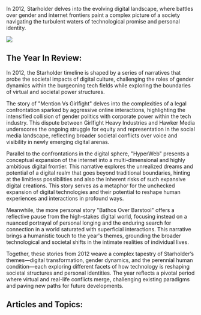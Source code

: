 In 2012, Starholder delves into the evolving digital landscape, where battles over gender and internet frontiers paint a complex picture of a society navigating the turbulent waters of technological promise and personal identity.

![](2012_hyperweb.png)

## The Year In Review:

In 2012, the Starholder timeline is shaped by a series of narratives that probe the societal impacts of digital culture, challenging the roles of gender dynamics within the burgeoning tech fields while exploring the boundaries of virtual and societal power structures.

The story of "Mention Vs Girlfight" delves into the complexities of a legal confrontation sparked by aggressive online interactions, highlighting the intensified collision of gender politics with corporate power within the tech industry. This dispute between Girlfight Heavy Industries and Hawker Media underscores the ongoing struggle for equity and representation in the social media landscape, reflecting broader societal conflicts over voice and visibility in newly emerging digital arenas.

Parallel to the confrontations in the digital sphere, "HyperWeb" presents a conceptual expansion of the internet into a multi-dimensional and highly ambitious digital frontier. This narrative explores the unrealized dreams and potential of a digital realm that goes beyond traditional boundaries, hinting at the limitless possibilities and also the inherent risks of such expansive digital creations. This story serves as a metaphor for the unchecked expansion of digital technologies and their potential to reshape human experiences and interactions in profound ways.

Meanwhile, the more personal story "Bathos Over Barstool" offers a reflective pause from the high-stakes digital world, focusing instead on a nuanced portrayal of personal longing and the enduring search for connection in a world saturated with superficial interactions. This narrative brings a humanistic touch to the year's themes, grounding the broader technological and societal shifts in the intimate realities of individual lives.

Together, these stories from 2012 weave a complex tapestry of Starholder’s themes—digital transformation, gender dynamics, and the perennial human condition—each exploring different facets of how technology is reshaping societal structures and personal identities. The year reflects a pivotal period where virtual and real-life conflicts merge, challenging existing paradigms and paving new paths for future developments.

## Articles and Topics:
